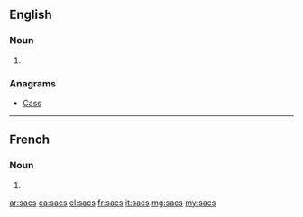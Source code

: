 ==English==

===Noun===
{{head|en|plural}}

# {{plural of|sac|lang=en}}

===Anagrams===
* [[Cass#English|Cass]]

----

==French==

===Noun===
{{head|fr|plural|g=m-p}}

# {{plural of|sac|lang=fr}}

[[ar:sacs]]
[[ca:sacs]]
[[el:sacs]]
[[fr:sacs]]
[[it:sacs]]
[[mg:sacs]]
[[my:sacs]]